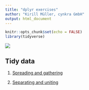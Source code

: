 ```yaml
---
title: "dplyr exercises"
author: "Kirill Müller, cynkra GmbH"
output: html_document
---
```


```r
knitr::opts_chunk$set(echo = FALSE)
library(tidyverse)
```


![](https://r4ds.had.co.nz/images/tidy-1.png)

## Tidy data

1. [Spreading and gathering](spread-gather.html)

1. [Separating and uniting](sep-unite.html)
